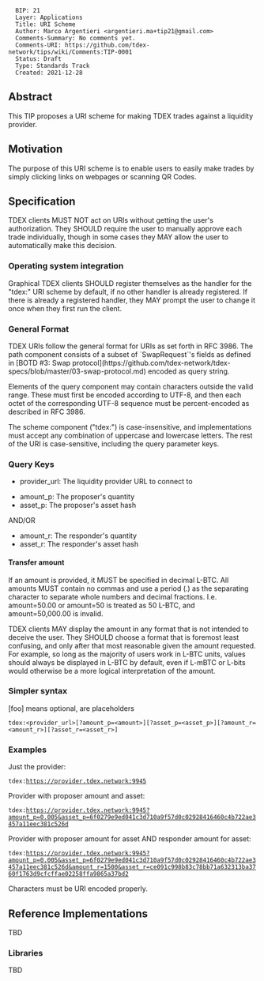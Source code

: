 <pre>
  BIP: 21
  Layer: Applications
  Title: URI Scheme
  Author: Marco Argentieri <argentieri.ma+tip21@gmail.com>
  Comments-Summary: No comments yet.
  Comments-URI: https://github.com/tdex-network/tips/wiki/Comments:TIP-0001
  Status: Draft
  Type: Standards Track
  Created: 2021-12-28
</pre>


==Abstract==
This TIP proposes a URI scheme for making TDEX trades against a liquidity provider.

==Motivation==
The purpose of this URI scheme is to enable users to easily make trades by simply clicking links on webpages or scanning QR Codes.

==Specification==


TDEX clients MUST NOT act on URIs without getting the user's authorization.
They SHOULD require the user to manually approve each trade individually, though in some cases they MAY allow the user to automatically make this decision.

=== Operating system integration ===
Graphical TDEX clients SHOULD register themselves as the handler for the "tdex:" URI scheme by default, if no other handler is already registered. If there is already a registered handler, they MAY prompt the user to change it once when they first run the client.

=== General Format ===

TDEX URIs follow the general format for URIs as set forth in RFC 3986. The path component consists of a subset of `SwapRequest`'s fields as defined in [BOTD #3: Swap protocol](https://github.com/tdex-network/tdex-specs/blob/master/03-swap-protocol.md) encoded as query string.

Elements of the query component may contain characters outside the valid range. These must first be encoded according to UTF-8, and then each octet of the corresponding UTF-8 sequence must be percent-encoded as described in RFC 3986.

The scheme component ("tdex:") is case-insensitive, and implementations must accept any combination of uppercase and lowercase letters. The rest of the URI is case-sensitive, including the query parameter keys.

=== Query Keys ===

*provider_url: The liquidity provider URL to connect to

*amount_p: The proposer's quantity
*asset_p: The proposer's asset hash

AND/OR

*amount_r: The responder's quantity
*asset_r: The responder's asset hash


==== Transfer amount ====

If an amount is provided, it MUST be specified in decimal L-BTC.
All amounts MUST contain no commas and use a period (.) as the separating character to separate whole numbers and decimal fractions.
I.e. amount=50.00 or amount=50 is treated as 50 L-BTC, and amount=50,000.00 is invalid.

TDEX clients MAY display the amount in any format that is not intended to deceive the user.
They SHOULD choose a format that is foremost least confusing, and only after that most reasonable given the amount requested.
For example, so long as the majority of users work in L-BTC units, values should always be displayed in L-BTC by default, even if L-mBTC or L-bits would otherwise be a more logical interpretation of the amount.


=== Simpler syntax ===

[foo] means optional, <bar> are placeholders 
 <nowiki>tdex:<provider_url>[?amount_p=<amount>][?asset_p=<asset_p>][?amount_r=<amount_r>][?asset_r=<asset_r>]</nowiki>

=== Examples ===

Just the provider:
 tdex:https://provider.tdex.network:9945

Provider with proposer amount and asset:
 tdex:https://provider.tdex.network:9945?amount_p=0.005&asset_p=6f0279e9ed041c3d710a9f57d0c02928416460c4b722ae3457a11eec381c526d 

Provider with proposer amount for asset AND responder amount for asset:
 tdex:https://provider.tdex.network:9945?amount_p=0.005&asset_p=6f0279e9ed041c3d710a9f57d0c02928416460c4b722ae3457a11eec381c526d&amount_r=1500&asset_r=ce091c998b83c78bb71a632313ba3760f1763d9cfcffae02258ffa9865a37bd2

Characters must be URI encoded properly.

== Reference Implementations ==
TBD

=== Libraries ===
TBD
